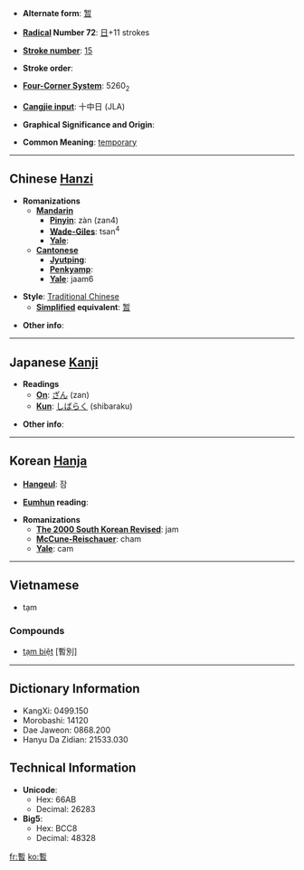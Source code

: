 * '''Alternate form''': [[暂]]

* '''[[Wiktionary:Chinese radical index| Radical]] Number 72''': [[Wiktionary:Chinese radical index 日|日]]+11 strokes

* '''[[Wiktionary:Chinese total strokes index|Stroke number]]''': [[Wiktionary:Chinese total strokes index 15|15]]

* '''Stroke order''': 

* '''[[Wiktionary:Chinese four corner index|Four-Corner System]]''': 5260<sub>2</sub>

* '''[[Wiktionary:Chinese Cangjie index|Cangjie input]]''': 十中日 (JLA)

* '''Graphical Significance and Origin''': 

* '''Common Meaning''': [[temporary]]

----

== Chinese [[Hanzi]] ==

* '''Romanizations'''
** '''[[Mandarin]]'''
*** '''[[Pinyin]]''': zàn (zan4)
*** '''[[Wade-Giles]]''': tsan<sup>4</sup>
*** '''[[Yale]]''': 
** '''[[Cantonese]]'''
*** '''[[Jyutping]]''':
*** '''[[Penkyamp]]''': 
*** '''[[Yale]]''': jaam6

* '''Style''': [[Traditional Chinese]] 
** '''[[Simplified Chinese|Simplified]] equivalent''': [[暂]]

* '''Other info''': 

----

== Japanese [[Kanji]] ==

* '''Readings'''
** '''[[On]]''': [[ざん]] (zan)
** '''[[Kun]]''': [[しばらく]] (shibaraku)

* '''Other info''':  

----

== Korean [[Hanja]] ==

* '''[[Hangeul]]''': 잠

* '''[[Eumhun]] reading''': 

* '''Romanizations'''
** '''[[The 2000 South Korean Revised Romanization|The 2000 South Korean Revised]]''': jam
** '''[[McCune-Reischauer]]''': cham
** '''[[Yale]]''': cam

----

==Vietnamese==

* tạm

===Compounds===
*[[tạm biệt]] [暫別]

----

== Dictionary Information ==

* KangXi: 0499.150
* Morobashi: 14120
* Dae Jaweon: 0868.200
* Hanyu Da Zidian: 21533.030

== Technical Information ==

* '''Unicode''':
** Hex: 66AB
** Decimal: 26283
* '''Big5''':
** Hex: BCC8
** Decimal: 48328

[[fr:暫]]
[[ko:暫]]